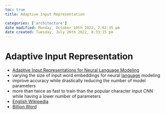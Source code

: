 ```yaml
---
toc: true
title: Adaptive Input Representation

categories: ['architecture']
date modified: Monday, October 10th 2022, 2:02:35 pm
date created: Tuesday, July 26th 2022, 8:33:15 pm
---
```


# Adaptive Input Representation
- [Adaptive Input Representations for Neural Language Modeling](https://arxiv.org/abs/1809.10853)
- varying the size of input word embeddings for neural [language](language.qmd) modeling
- improve accuracy while drastically reducing the number of model parameters
- more than twice as fast to train than the popular character input CNN while having a lower number of parameters
- [English Wikipedia](English%20Wikipedia.qmd)
- [Billion Word](Billion%20Word.qmd)



